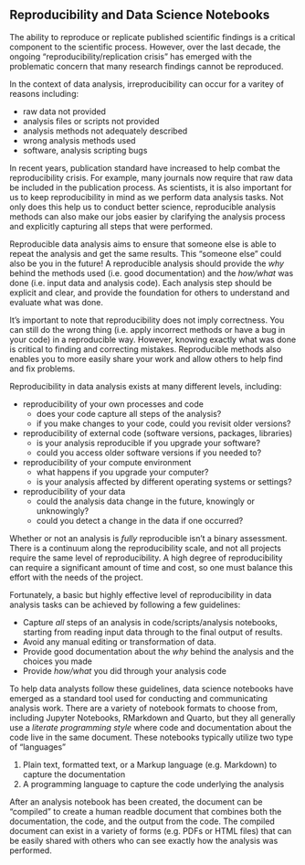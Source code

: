 
## Reproducibility and Data Science Notebooks

The ability to reproduce or replicate published scientific findings is a critical component to the scientific process.  However, over the last decade, the ongoing "reproducibility/replication crisis" has emerged with the problematic concern that many research findings cannot be reproduced.

In the context of data analysis, irreproducibility can occur for a varitey of reasons including:

- raw data not provided
- analysis files or scripts not provided
- analysis methods not adequately described
- wrong analysis methods used
- software, analysis scripting bugs

In recent years, publication standard have increased to help combat the reproducibility crisis. For example, many journals now require that raw data be included in the publication process. As scientists, it is also important for us to keep reproducibility in mind as we perform data analysis tasks. Not only does this help us to conduct better science, reproducible analysis methods can also make our jobs easier by clarifying the analysis process and explicitly capturing all steps that were performed.

Reproducible data analysis aims to ensure that someone else is able to repeat the analysis and get the same results.  This "someone else" could also be you in the future! A reproducible analysis should provide the *why* behind the methods used (i.e. good documentation) and the *how/what* was done (i.e. input data and analysis code). Each analysis step should be explicit and clear, and provide the foundation for others to understand and evaluate what was done.

It's important to note that reproducibility does not imply correctness.  You can still do the wrong thing (i.e. apply incorrect methods or have a bug in your code) in a reproducible way.  However, knowing exactly what was done is critical to finding and correcting mistakes.  Reproducible methods also enables you to more easily share your work and allow others to help find and fix problems.

Reproducibility in data analysis exists at many different levels, including:

- reproducibility of your own processes and code
  - does your code capture all steps of the analysis?
  - if you make changes to your code, could you revisit older versions?
- reproducibility of external code (software versions, packages, libraries)
  - is your analysis reproducible if you upgrade your software?
  - could you access older software versions if you needed to?
- reproducibility of your compute environment
  - what happens if you upgrade your computer?
  - is your analysis affected by different operating systems or settings?
- reproducibility of your data
  - could the analysis data change in the future, knowingly or unknowingly?
  - could you detect a change in the data if one occurred?
  
Whether or not an analysis is *fully* reproducible isn't a binary assessment. There is a continuum along the reproducibility scale, and not all projects require the same level of reproducibility. A high degree of reproducibility can require a significant amount of time and cost, so one must balance this effort with the needs of the project.

Fortunately, a basic but highly effective level of reproducibility in data analysis tasks can be achieved by following a few guidelines:

- Capture *all* steps of an analysis in code/scripts/analysis notebooks, starting from reading input data through to the final output of results.
- Avoid any manual editing or transformation of data.
- Provide good documentation about the *why* behind the analysis and the choices you made
- Provide *how/what* you did through your analysis code

To help data analysts follow these guidelines, data science notebooks have emerged as a standard tool used for conducting and communicating analysis work. There are a variety of notebook formats to choose from, including Jupyter Notebooks, RMarkdown and Quarto, but they all generally use a *literate programming style* where code and documentation about the code live in the same document. These notebooks typically utilize two type of "languages"

1. Plain text, formatted text, or a Markup language (e.g. Markdown) to capture the documentation
2. A programming language to capture the code underlying the analysis

After an analysis notebook has been created, the document can be "compiled" to create a human readble document that combines both the documentation, the code, and the output from the code. The compiled document can exist in a variety of forms (e.g. PDFs or HTML files) that can be easily shared with others who can see exactly how the analysis was performed.


